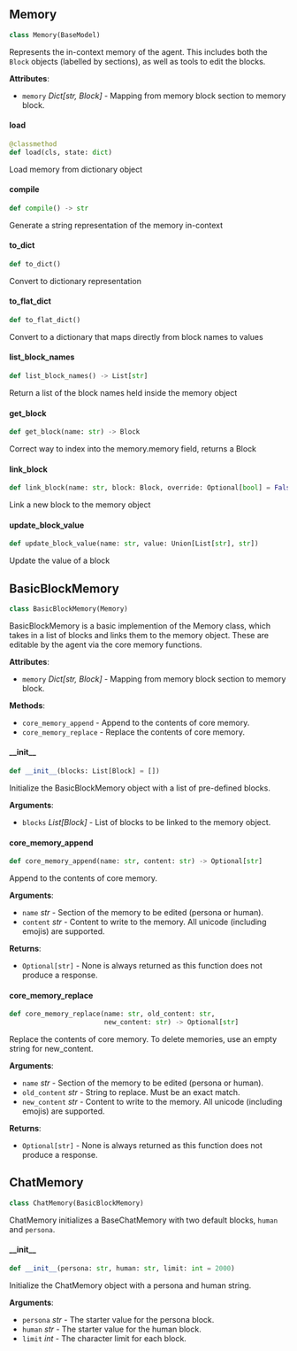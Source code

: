 <a id="memgpt.schemas.memory.Memory"></a>

## Memory

```python
class Memory(BaseModel)
```

Represents the in-context memory of the agent. This includes both the `Block` objects (labelled by sections), as well as tools to edit the blocks.

**Attributes**:

- `memory` _Dict[str, Block]_ - Mapping from memory block section to memory block.

<a id="memgpt.schemas.memory.Memory.load"></a>

#### load

```python
@classmethod
def load(cls, state: dict)
```

Load memory from dictionary object

<a id="memgpt.schemas.memory.Memory.compile"></a>

#### compile

```python
def compile() -> str
```

Generate a string representation of the memory in-context

<a id="memgpt.schemas.memory.Memory.to_dict"></a>

#### to\_dict

```python
def to_dict()
```

Convert to dictionary representation

<a id="memgpt.schemas.memory.Memory.to_flat_dict"></a>

#### to\_flat\_dict

```python
def to_flat_dict()
```

Convert to a dictionary that maps directly from block names to values

<a id="memgpt.schemas.memory.Memory.list_block_names"></a>

#### list\_block\_names

```python
def list_block_names() -> List[str]
```

Return a list of the block names held inside the memory object

<a id="memgpt.schemas.memory.Memory.get_block"></a>

#### get\_block

```python
def get_block(name: str) -> Block
```

Correct way to index into the memory.memory field, returns a Block

<a id="memgpt.schemas.memory.Memory.link_block"></a>

#### link\_block

```python
def link_block(name: str, block: Block, override: Optional[bool] = False)
```

Link a new block to the memory object

<a id="memgpt.schemas.memory.Memory.update_block_value"></a>

#### update\_block\_value

```python
def update_block_value(name: str, value: Union[List[str], str])
```

Update the value of a block

<a id="memgpt.schemas.memory.BasicBlockMemory"></a>

## BasicBlockMemory

```python
class BasicBlockMemory(Memory)
```

BasicBlockMemory is a basic implemention of the Memory class, which takes in a list of blocks and links them to the memory object. These are editable by the agent via the core memory functions.

**Attributes**:

- `memory` _Dict[str, Block]_ - Mapping from memory block section to memory block.
  

**Methods**:

- `core_memory_append` - Append to the contents of core memory.
- `core_memory_replace` - Replace the contents of core memory.

<a id="memgpt.schemas.memory.BasicBlockMemory.__init__"></a>

#### \_\_init\_\_

```python
def __init__(blocks: List[Block] = [])
```

Initialize the BasicBlockMemory object with a list of pre-defined blocks.

**Arguments**:

- `blocks` _List[Block]_ - List of blocks to be linked to the memory object.

<a id="memgpt.schemas.memory.BasicBlockMemory.core_memory_append"></a>

#### core\_memory\_append

```python
def core_memory_append(name: str, content: str) -> Optional[str]
```

Append to the contents of core memory.

**Arguments**:

- `name` _str_ - Section of the memory to be edited (persona or human).
- `content` _str_ - Content to write to the memory. All unicode (including emojis) are supported.
  

**Returns**:

- `Optional[str]` - None is always returned as this function does not produce a response.

<a id="memgpt.schemas.memory.BasicBlockMemory.core_memory_replace"></a>

#### core\_memory\_replace

```python
def core_memory_replace(name: str, old_content: str,
                        new_content: str) -> Optional[str]
```

Replace the contents of core memory. To delete memories, use an empty string for new_content.

**Arguments**:

- `name` _str_ - Section of the memory to be edited (persona or human).
- `old_content` _str_ - String to replace. Must be an exact match.
- `new_content` _str_ - Content to write to the memory. All unicode (including emojis) are supported.
  

**Returns**:

- `Optional[str]` - None is always returned as this function does not produce a response.

<a id="memgpt.schemas.memory.ChatMemory"></a>

## ChatMemory

```python
class ChatMemory(BasicBlockMemory)
```

ChatMemory initializes a BaseChatMemory with two default blocks, `human` and `persona`.

<a id="memgpt.schemas.memory.ChatMemory.__init__"></a>

#### \_\_init\_\_

```python
def __init__(persona: str, human: str, limit: int = 2000)
```

Initialize the ChatMemory object with a persona and human string.

**Arguments**:

- `persona` _str_ - The starter value for the persona block.
- `human` _str_ - The starter value for the human block.
- `limit` _int_ - The character limit for each block.

